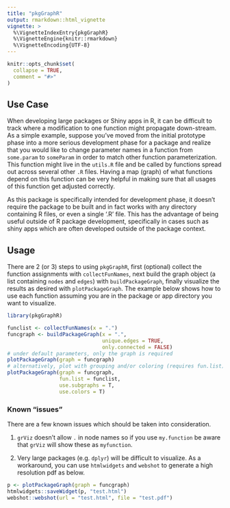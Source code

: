 ```yaml
---
title: "pkgGraphR"
output: rmarkdown::html_vignette
vignette: >
  %\VignetteIndexEntry{pkgGraphR}
  %\VignetteEngine{knitr::rmarkdown}
  %\VignetteEncoding{UTF-8}
---
```


```r
knitr::opts_chunk$set(
  collapse = TRUE,
  comment = "#>"
)
```

## Use Case

When developing large packages or Shiny apps in R, it can be difficult to track
where a modification to one function might propagate down-stream. As a
simple example, suppose you've moved from the initial prototype phase into a 
more serious development phase for a package and realize that you would like to
change parameter names in a function from `some.param` to `someParam` in order
to match other function parameterization. This function might live in the 
`utils.R` file and be called by functions spread out across several other `.R` 
files. Having a map (graph) of what functions depend on this function can be 
very helpful in making sure that all usages of this function get adjusted correctly.

As this package is specifically intended for development phase, it doesn't 
require the package to be built and in fact works with any directory containing
R files, or even a single '.R' file. This has the advantage of being useful outside 
of R package development, specifically in cases such as shiny apps which are often 
developed outside of the package context. 

## Usage

There are 2 (or 3) steps to using `pkgGraphR`, first (optional) collect the function 
assignments with `collectFunNames`, next build the graph object (a list containing 
`nodes` and `edges`) with `buildPackageGraph`, finally visualize the results as 
desired with `plotPackageGraph`. The example below shows how to use each function
assuming you are in the package or app directory you want to visualize.

```r

library(pkgGraphR)

funclist <- collectFunNames(x = ".")
funcgraph <- buildPackageGraph(x = ".", 
                               unique.edges = TRUE, 
                               only.connected = FALSE)
# under default parameters, only the graph is required
plotPackageGraph(graph = funcgraph)
# alternatively, plot with grouping and/or coloring (requires fun.list)
plotPackageGraph(graph = funcgraph, 
                 fun.list = funclist, 
                 use.subgraphs = T, 
                 use.colors = T)

```

### Known "issues"

There are a few known issues which should be taken into consideration. 

1. `grViz` doesn't allow `.` in node names so if you use `my.function` be aware 
that `grViz` will show these as `myfunction`. 

2. Very large packages (e.g. `dplyr`) will be difficult to visualize. As a 
workaround, you can use `htmlwidgets` and `webshot` to generate a high resolution
pdf as below.

```r

p <- plotPackageGraph(graph = funcgraph)
htmlwidgets::saveWidget(p, "test.html")
webshot::webshot(url = "test.html", file = "test.pdf")

```

